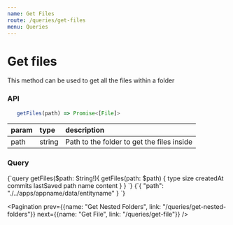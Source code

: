 ```yaml
---
name: Get Files
route: /queries/get-files
menu: Queries
---
```



# Get files

This method can be used to get all the files within a folder

### API

```js
   getFiles(path) => Promise<[File]>
```

|param|type|description|
|:--|:--|:--|
|path|string|Path to the folder to get the files inside|

### Query
<QueryViewer>
   <QueryTab>
{`query getFiles($path: String!){
  getFiles(path: $path) {
    type
    size
    createdAt
    commits
    lastSaved
    path
    name
    content
  }
}
`}
   </QueryTab>
   <VariablesTab>
{`{
   "path": "./../apps/appname/data/entityname"
}
`}
   </VariablesTab>
</QueryViewer>

<Pagination prev={{name: "Get Nested Folders", link: "/queries/get-nested-folders"}} next={{name: "Get File", link: "/queries/get-file"}} />